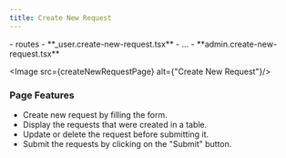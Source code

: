 ```yaml
---
title: Create New Request
---
```



<FileTree>
- routes
  - **_user.create-new-request.tsx**
  - ...
  - **admin.create-new-request.tsx**
</FileTree>

<Image src={createNewRequestPage} alt={"Create New Request"}/>

### Page Features
- Create new request by filling the form.
- Display the requests that were created in a table.
- Update or delete the request before submitting it.
- Submit the requests by clicking on the "Submit" button.

